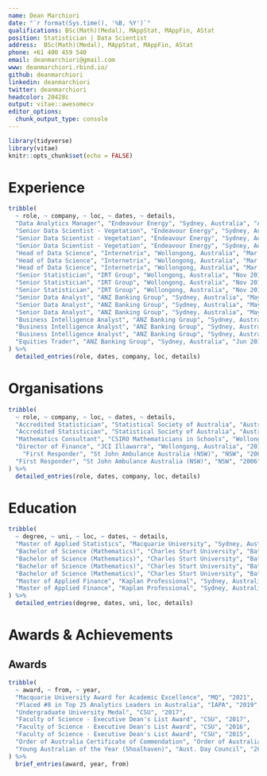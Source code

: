 ```yaml
---
name: Dean Marchiori
date: "`r format(Sys.time(), '%B, %Y')`"
qualifications: BSc(Math)(Medal), MAppStat, MAppFin, AStat
position: Statistician | Data Scientist
address:  BSc(Math)(Medal), MAppStat, MAppFin, AStat
phone: +61 400 459 540  
email: deanmarchiori@gmail.com
www: deanmarchiori.rbind.io/    
github: deanmarchiori
linkedin: deanmarchiori
twitter: deanmarchiori
headcolor: 20428c
output: vitae::awesomecv
editor_options: 
  chunk_output_type: console
---
```


```r
library(tidyverse)
library(vitae)
knitr::opts_chunk$set(echo = FALSE)
```


# Experience
```r
tribble(
  ~ role, ~ company, ~ loc, ~ dates, ~ details,
  "Data Analytics Manager", "Endeavour Energy", "Sydney, Australia", "Apr 2021 - Present", "Leading Endeavour's first data science team",
  "Senior Data Scientist - Vegetation", "Endeavour Energy", "Sydney, Australia", "Oct 2019 - Apr 2021", "Bush fire risk modelling on the electricity grid",
  "Senior Data Scientist - Vegetation", "Endeavour Energy", "Sydney, Australia", "Oct 2019 - Apr 2021", "Vegetation management optimisation and risk modelling",
  "Senior Data Scientist - Vegetation", "Endeavour Energy", "Sydney, Australia", "Oct 2019 - Apr 2021", "Developed time series models for weather anomaly detection across the network.",
  "Head of Data Science", "Internetrix", "Wollongong, Australia", "Mar 2018 - Oct 2019", "Led 2 x major research projects with the University of Wollongong SMART Infrastructure Facility",
  "Head of Data Science", "Internetrix", "Wollongong, Australia", "Mar 2018 - Oct 2019", "Product development of real time anomaly detection software",
  "Head of Data Science", "Internetrix", "Wollongong, Australia", "Mar 2018 - Oct 2019", "Advanced statistical modelling and consulting",
  "Senior Statistician", "IRT Group", "Wollongong, Australia", "Nov 2016 - Mar 2018", "Unsupervised ML / Clustering / Segmentation",
  "Senior Statistician", "IRT Group", "Wollongong, Australia", "Nov 2016 - Mar 2018", "Queuing Simulation & Wait-Time Optimisation",
  "Senior Statistician", "IRT Group", "Wollongong, Australia", "Nov 2016 - Mar 2018", "Experimental Design & AB Testing",
  "Senior Data Analyst", "ANZ Banking Group", "Sydney, Australia", "May 2014 - Oct 2016", "Advanced statistical modelling",
  "Senior Data Analyst", "ANZ Banking Group", "Sydney, Australia", "May 2014 - Oct 2016", "Built marketing campaign analysis apps (Shiny)",
  "Senior Data Analyst", "ANZ Banking Group", "Sydney, Australia", "May 2014 - Oct 2016", "Programming in R, SAS, SQL",
  "Business Intelligence Analyst", "ANZ Banking Group", "Sydney, Australia", "Oct 2012 - May 2014", "Designed call centre and queuing optimisation methods",
  "Business Intelligence Analyst", "ANZ Banking Group", "Sydney, Australia", "Oct 2012 - May 2014", "Completed time series analysis",
  "Business Intelligence Analyst", "ANZ Banking Group", "Sydney, Australia", "Oct 2012 - May 2014", "Implemented major telecommunications technology project",
  "Equities Trader", "ANZ Banking Group", "Sydney, Australia", "Jun 2011 - Oct 2012", "Trading domestic and international equities, warrants, managed funds",
) %>% 
  detailed_entries(role, dates, company, loc, details)
```

# Organisations   
```r
tribble(
  ~ role, ~ company, ~ loc, ~ dates, ~ details,
  "Accredited Statistician", "Statistical Society of Australia", "Australia", "2020", "Holds the 'Accredited Statistician' professional accreditation",
  "Accredited Statistician", "Statistical Society of Australia", "Australia", "2020", "Committee Member - Statistical Computing and Graphics",
  "Mathematics Consultant", "CSIRO Mathematicians in Schools", "Wollongong, Australia", "2015", "Implemented intro coding/robotics program (EDISON) & basic maths for primary schools students.",
  "Director of Finance", "JCI Illawarra", "Wollongong, Australia", "2011", "Co-Launched JCI MentorMe mentoring program",
    "First Responder", "St John Ambulance Australia (NSW)", "NSW", "2006", "Over 500hrs as front line first responder to medical emergencies",
  "First Responder", "St John Ambulance Australia (NSW)", "NSW", "2006", "Received Order of Australia Commendation and Young Australian of the Year Award (Shoalhaven)",
) %>% 
  detailed_entries(role, dates, company, loc, details)
```

\newpage


# Education
```r
tribble(
  ~ degree, ~ uni, ~ loc, ~ dates, ~ details,
  "Master of Applied Statistics", "Macquarie University", "Sydney, Australia", "2020 - 2021", "GPA of 6.87 out of 7",
  "Bachelor of Science (Mathematics)", "Charles Sturt University", "Bathurst, Australia", "2013 - 2017", "Undergraduate University Medial Recipient",
  "Bachelor of Science (Mathematics)", "Charles Sturt University", "Bathurst, Australia", "2013 - 2017", "GPA of 6.87 out of 7",
  "Bachelor of Science (Mathematics)", "Charles Sturt University", "Bathurst, Australia", "2013 - 2017", "Mathematics Major",
  "Bachelor of Science (Mathematics)", "Charles Sturt University", "Bathurst, Australia", "2013 - 2017", "Statistics Minor",
  "Master of Applied Finance", "Kaplan Professional", "Sydney, Australia", "2010 - 2013", "Major in Financial Markets and Trading",
  "Master of Applied Finance", "Kaplan Professional", "Sydney, Australia", "2010 - 2013", "Graduated with Distinction"
) %>% 
  detailed_entries(degree, dates, uni, loc, details)
```

# Awards & Achievements
## Awards
```r
tribble(
  ~ award, ~ from, ~ year,
  "Macquarie University Award for Academic Excellence", "MQ", "2021",
  "Placed #8 in Top 25 Analytics Leaders in Australia", "IAPA", "2019",
  "Undergraduate University Medal", "CSU", "2017",
  "Faculty of Science - Executive Dean's List Award", "CSU", "2017",
  "Faculty of Science - Executive Dean's List Award", "CSU", "2016",
  "Faculty of Science - Executive Dean's List Award", "CSU", "2015",
  "Order of Australia Certificate of Commendation", "Order of Australia", "2005",
  "Young Australian of the Year (Shoalhaven)", "Aust. Day Council", "2005"
) %>%
  brief_entries(award, year, from)
```
